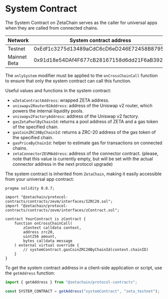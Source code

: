 # System Contract

The System Contract on ZetaChain serves as the caller for universal apps when
they are called from connected chains.

| Network      | System contract address                    |
| ------------ | ------------------------------------------ |
| Testnet      | 0xEdf1c3275d13489aCdC6cD6eD246E72458B8795B |
| Mainnet Beta | 0x91d18e54DAf4F677cB28167158d6dd21F6aB3921 |

The `onlySystem` modifier must be applied to the `onCrossChainCall` function to
ensure that only the system contract can call this function.

Useful values and functions in the system contract:

- `wZetaContractAddress`: wrapped ZETA address.
- `uniswapv2Router02Address`: address of the Uniswap v2 router, which powers the
  internal liquidity pools.
- `uniswapv2FactoryAddress`: address of the Uniswap v2 factory.
- `gasZetaPoolByChainId`: returns a pool address of ZETA and a gas token of the
  specified chain.
- `gasCoinZRC20ByChainId`: returns a ZRC-20 address of the gas token of the
  specified chain.
- `gasPriceByChainId`: helper to estimate gas for transactions on connected
  chains.
- `zetaConnectorZEVMAddress`: address of the connector contract. (please, note
  that this value is currently empty, but will be set with the actual connector
  address in the next protocol upgrade)

The system contract is inherited from `ZetaChain`, making it easily accessible
from your universal app contract:

```solidity
pragma solidity 0.8.7;
 
import "@zetachain/protocol-contracts/contracts/zevm/interfaces/IZRC20.sol";
import "@zetachain/protocol-contracts/contracts/zevm/interfaces/zContract.sol";
 
contract YourContract is zContract {
    function onCrossChainCall(
        zContext calldata context,
        address zrc20,
        uint256 amount,
        bytes calldata message
    ) external virtual override {
        // systemContract.gasCoinZRC20ByChainId(context.chainID)
    }
}
```

To get the system contract address in a client-side application or script, use
the `getAddress` function:

```ts
import { getAddress } from "@zetachain/protocol-contracts";

const SYSTEM_CONTRACT = getAddress("systemContract", "zeta_testnet");
```
